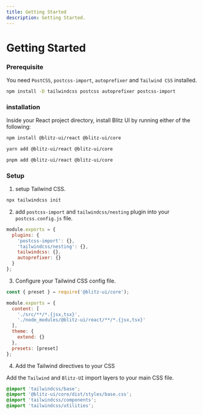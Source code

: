 ```yaml
---
title: Getting Started
description: Getting Started.
---
```


# Getting Started

### Prerequisite

You need `PostCSS`, `postcss-import`, `autoprefixer`
and `Tailwind CSS` installed.

```bash
npm install -D tailwindcss postcss autoprefixer postcss-import
```

### installation

Inside your React project directory, install Blitz UI by running either of the following:

```bash
npm install @blitz-ui/react @blitz-ui/core
```

```bash
yarn add @blitz-ui/react @blitz-ui/core
```

```bash
pnpm add @blitz-ui/react @blitz-ui/core
```

### Setup

1. setup Tailwind CSS.

```bash
npx tailwindcss init
```

2. add `postcss-import` and `tailwindcss/nesting` plugin into your `postcss.config.js` file.

```js {3,4}
module.exports = {
  plugins: {
    'postcss-import': {},
    'tailwindcss/nesting': {},
    tailwindcss: {},
    autoprefixer: {}
  }
};
```

3. Configure your Tailwind CSS config file.

```js {1,4-7,11}
const { preset } = require('@blitz-ui/core');

module.exports = {
  content: [
    './src/**/*.{jsx,tsx}',
    './node_modules/@blitz-ui/react/**/*.{jsx,tsx}'
  ],
  theme: {
    extend: {}
  },
  presets: [preset]
};
```

4. Add the Tailwind directives to your CSS

Add the `Tailwind` and `Blitz-UI` import layers to your main CSS file.

```css
@import 'tailwindcss/base';
@import '@blitz-ui/core/dist/styles/base.css';
@import 'tailwindcss/components';
@import 'tailwindcss/utilities';
```
